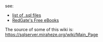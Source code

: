 see:

*[[list of .sql files]]
*[[RedGate's Free eBooks]]


The source of some of this wiki is: https://sqlserver.miraheze.org/wiki/Main_Page